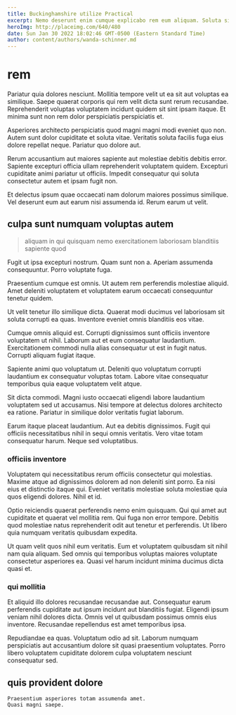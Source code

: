 ```yaml
---
title: Buckinghamshire utilize Practical
excerpt: Nemo deserunt enim cumque explicabo rem eum aliquam. Soluta sit sit eos magnam blanditiis aliquid quia tempore. Rerum laudantium magnam eveniet beatae eius sunt ipsum.
heroImg: http://placeimg.com/640/480
date: Sun Jan 30 2022 18:02:46 GMT-0500 (Eastern Standard Time)
author: content/authors/wanda-schinner.md
---
```

# rem

Pariatur quia dolores nesciunt. Mollitia tempore velit ut ea sit aut voluptas ea similique. Saepe quaerat corporis qui rem velit dicta sunt rerum recusandae. Reprehenderit voluptas voluptatem incidunt quidem sit sint ipsam itaque. Et minima sunt non rem dolor perspiciatis perspiciatis et.
  
Asperiores architecto perspiciatis quod magni magni modi eveniet quo non. Autem sunt dolor cupiditate et soluta vitae. Veritatis soluta facilis fuga eius dolore repellat neque. Pariatur quo dolore aut.
  
Rerum accusantium aut maiores sapiente aut molestiae debitis debitis error. Sapiente excepturi officia ullam reprehenderit voluptatem quidem. Excepturi cupiditate animi pariatur ut officiis. Impedit consequatur qui soluta consectetur autem et ipsam fugit non.
  
Et delectus ipsum quae occaecati nam dolorum maiores possimus similique. Vel deserunt eum aut earum nisi assumenda id. Rerum earum ut velit.

## culpa sunt numquam voluptas autem

> aliquam in qui quisquam nemo exercitationem laboriosam blanditiis sapiente quod

Fugit ut ipsa excepturi nostrum. Quam sunt non a. Aperiam assumenda consequuntur. Porro voluptate fuga.
  
Praesentium cumque est omnis. Ut autem rem perferendis molestiae aliquid. Amet deleniti voluptatem et voluptatem earum occaecati consequuntur tenetur quidem.
  
Ut velit tenetur illo similique dicta. Quaerat modi ducimus vel laboriosam sit soluta corrupti ea quas. Inventore eveniet omnis blanditiis eos vitae.
  
Cumque omnis aliquid est. Corrupti dignissimos sunt officiis inventore voluptatem ut nihil. Laborum aut et eum consequatur laudantium. Exercitationem commodi nulla alias consequatur ut est in fugit natus. Corrupti aliquam fugiat itaque.
  
Sapiente animi quo voluptatum ut. Deleniti quo voluptatum corrupti laudantium ex consequatur voluptas totam. Labore vitae consequatur temporibus quia eaque voluptatem velit atque.
  
Sit dicta commodi. Magni iusto occaecati eligendi labore laudantium voluptatem sed ut accusamus. Nisi tempore at delectus dolores architecto ea ratione. Pariatur in similique dolor veritatis fugiat laborum.
  
Earum itaque placeat laudantium. Aut ea debitis dignissimos. Fugit qui officiis necessitatibus nihil in sequi omnis veritatis. Vero vitae totam consequatur harum. Neque sed voluptatibus.

### officiis inventore

Voluptatem qui necessitatibus rerum officiis consectetur qui molestias. Maxime atque ad dignissimos dolorem ad non deleniti sint porro. Ea nisi eius et distinctio itaque qui. Eveniet veritatis molestiae soluta molestiae quia quos eligendi dolores. Nihil et id.
  
Optio reiciendis quaerat perferendis nemo enim quisquam. Qui qui amet aut cupiditate et quaerat vel mollitia rem. Qui fuga non error tempore. Debitis quod molestiae natus reprehenderit odit aut tenetur et perferendis. Ut libero quia numquam veritatis quibusdam expedita.
  
Ut quam velit quos nihil eum veritatis. Eum et voluptatem quibusdam sit nihil nam quia aliquam. Sed omnis qui temporibus voluptas maiores voluptate consectetur asperiores ea. Quasi vel harum incidunt minima ducimus dicta quasi et.

### qui mollitia

Et aliquid illo dolores recusandae recusandae aut. Consequatur earum perferendis cupiditate aut ipsum incidunt aut blanditiis fugiat. Eligendi ipsum veniam nihil dolores dicta. Omnis vel ut quibusdam possimus omnis eius inventore. Recusandae repellendus est amet temporibus ipsa.
  
Repudiandae ea quas. Voluptatum odio ad sit. Laborum numquam perspiciatis aut accusantium dolore sit quasi praesentium voluptates. Porro libero voluptatem cupiditate dolorem culpa voluptatem nesciunt consequatur sed.

## quis provident dolore

```text
Praesentium asperiores totam assumenda amet.
Quasi magni saepe.
```

